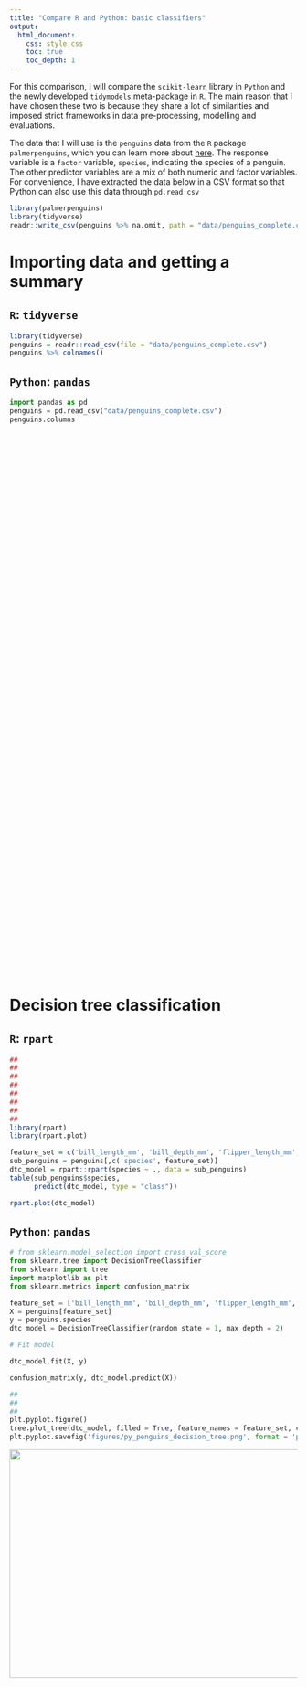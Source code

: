 ```yaml
---
title: "Compare R and Python: basic classifiers"
output: 
  html_document:
    css: style.css
    toc: true
    toc_depth: 1
---
```


For this comparison, I will compare the `scikit-learn` library in `Python` and the newly developed `tidymodels` meta-package in `R`. The main reason that I have chosen these two is because they share a lot of similarities and imposed strict frameworks in data pre-processing, modelling and evaluations. 

The data that I will use is the `penguins` data from the `R` package `palmerpenguins`, which you can learn more about [here](https://allisonhorst.github.io/palmerpenguins/articles/intro.html). The response variable is a `factor` variable, `species`, indicating the species of a penguin. The other predictor variables are a mix of both numeric and factor variables. For convenience, I have extracted the data below in a CSV format so that Python can also use this data through `pd.read_csv`

```r
library(palmerpenguins)
library(tidyverse)
readr::write_csv(penguins %>% na.omit, path = "data/penguins_complete.csv")
```

# Importing data and getting a summary 

<div class="left">

## `R`: `tidyverse`

```r
library(tidyverse)
penguins = readr::read_csv(file = "data/penguins_complete.csv")
penguins %>% colnames()
```

</div>

<div class="right">

## `Python`: `pandas`

```python
import pandas as pd
penguins = pd.read_csv("data/penguins_complete.csv")
penguins.columns
```

</div>

<div style="margin-bottom:1000px;">
</div>



# Decision tree classification

<div class="left">

## `R`: `rpart`

```r
##
##
##
##
##
##
##
##
library(rpart)
library(rpart.plot)

feature_set = c('bill_length_mm', 'bill_depth_mm', 'flipper_length_mm', 'body_mass_g')
sub_penguins = penguins[,c('species', feature_set)]
dtc_model = rpart::rpart(species ~ ., data = sub_penguins)
table(sub_penguins$species, 
      predict(dtc_model, type = "class"))

rpart.plot(dtc_model)
```

</div>

<div class="right">

## `Python`: `pandas`

```python
# from sklearn.model_selection import cross_val_score
from sklearn.tree import DecisionTreeClassifier
from sklearn import tree
import matplotlib as plt
from sklearn.metrics import confusion_matrix

feature_set = ['bill_length_mm', 'bill_depth_mm', 'flipper_length_mm', 'body_mass_g']
X = penguins[feature_set]
y = penguins.species
dtc_model = DecisionTreeClassifier(random_state = 1, max_depth = 2)

# Fit model

dtc_model.fit(X, y)

confusion_matrix(y, dtc_model.predict(X))
```

```python
##
##
##
plt.pyplot.figure()
tree.plot_tree(dtc_model, filled = True, feature_names = feature_set, class_names = list(set(list(penguins.species))))
plt.pyplot.savefig('figures/py_penguins_decision_tree.png', format = 'png', bbox_inches = "tight")
```

<img src="figures/py_penguins_decision_tree.png" width="600" height="400">

</div>

<div style="margin-bottom:1500px;">
</div>

## Some alternatives

`R` benefits greatly from contributions from the community and there are mamy ways of performing the task albeit with improvements over the standard solution, often with a slightly more considerations for the user experience. `treeheatr` is a good example of this. It improves on the tree diagram and uses an additional heatmap for visualisation while keeping the API simple. 

```r
library(treeheatr)

heat_tree(sub_penguins, target_lab = 'species')
```

# Splitting data into train-test sets

<div class="left">

## `R`: `rpart`

</div>

<div class="right">

## `Python`

```python
from sklearn.model_selection import train_test_split

train_X, test_X, train_y, test_y = train_test_split(X, y, random_state = 0)

dtc_train_model = DecisionTreeClassifier(random_state = 1, max_depth = 2)
dtc_train_model = dtc_train_model.fit(train_X, train_y)
dtc_predictions = dtc_train_model.predict(test_X)
```

```python
from sklearn.metrics import classification_report

cr = classification_report(
y_true = test_y, 
y_pred = dtc_predictions)

print(cr)
```

</div>

# Splitting data through k-fold cross-validation scheme

